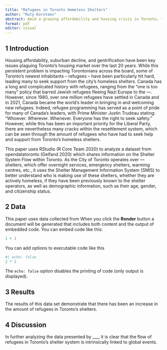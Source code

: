 ```yaml
---
title: "Refugees in Toronto Homeless Shelters"
author: "Ruty Korotaev"
abstract: Amid a growing affordability and housing crisis in Toronto, this paper analyzes the flow of people who are using the city's overnight shelters between January 2018 and January 2023. The data demonstrates that ____. 
format: pdf
editor: visual
---
```


## 1 Introduction

Housing affordability, suburban decline, and gentrification have been key issues plaguing Toronto's housing market over the last 20 years. While this persistent problem is impacting Torontonians across the board, some of Toronto's newest inhabitants -- refugees -- have been particularly hit hard, leading many to seek support from the city's homeless shelters. Canada has a long and complicated history with refugees, ranging from the "one is too many" policy that barred Jewish refugees fleeing Nazi Europe to the ---. However, since 1980, over one million refugees have settled in Canada and in 2021, Canada became the world's leader in bringing in and welcoming new refugees. Indeed, refugee programming has served as a point of pride for many of Canada's leaders, with Prime Minister Justin Trudeau stating: "Whoever. Wherever. Whenever. Everyone has the right to seek safety." However, while this has been an important priority for the Liberal Party, there are nevertheless many cracks within the resettlement system, which can be seen through the amount of refugees who have had to seek help and support from Toronto's homeless shelters.

This paper uses RStudio (R Core Team 2020) to analyze a dataset from opendatatoronto (Gelfand 2020) which shares information on the Shelter System Flow within Toronto. As the City of Toronto operates over --- shelters, which offer overnight services, emergency shelters, warming centres, etc., it uses the Shelter Management Information System (SMIS) to better understand who is making use of these shelters, whether they are actively homeless, if they have been previously known to the shelter operators, as well as demographic information, such as their age, gender, and citizenship status.

## 2 Data

This paper uses data collected from When you click the **Render** button a document will be generated that includes both content and the output of embedded code. You can embed code like this:

```r
1 + 1
```

You can add options to executable code like this

```r
#| echo: false
2 * 2
```

The `echo: false` option disables the printing of code (only output is displayed).

## 3 Results

The results of this data set demonstrate that there has been an increase in the amount of refugees in Toronto's shelters.

## 4 Discussion

In further analyzing the data presented by \_\_\_, it is clear that the flow of refugees in Toronto's shelter system is intrinsically linked to global events.
